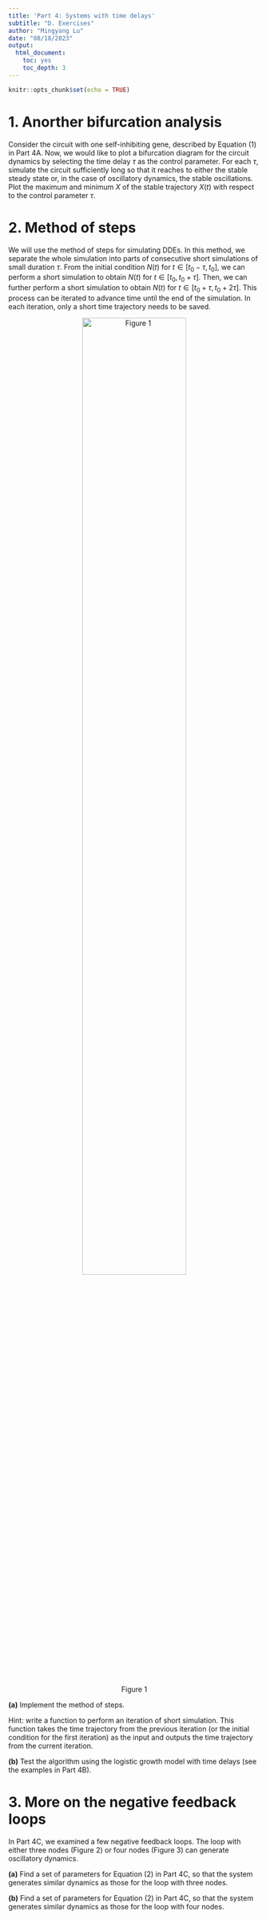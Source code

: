 ```yaml
---
title: 'Part 4: Systems with time delays'
subtitle: "D. Exercises"
author: "Mingyang Lu"
date: "08/18/2023"
output:
  html_document:
    toc: yes
    toc_depth: 3
---
```


```r
knitr::opts_chunk$set(echo = TRUE)
```

# 1. Anorther bifurcation analysis

Consider the circuit with one self-inhibiting gene, described by Equation (1) in Part 4A. Now, we would like to plot a bifurcation diagram for the circuit dynamics by selecting the time delay $\tau$ as the control parameter. For each $\tau$, simulate the circuit sufficiently long so that it reaches to either the stable steady state or, in the case of oscillatory dynamics, the stable oscillations. Plot the maximum and minimum $X$ of the stable trajectory $X(t)$ with respect to the control parameter $\tau$.

# 2. Method of steps

We will use the method of steps for simulating DDEs. In this method, we separate the whole simulation into parts of consecutive short simulations of small duration $\tau$. From the initial condition $N(t)$ for $t \in [t_0-\tau,t_0]$, we can perform a short simulation to obtain $N(t)$ for $t \in [t_0, t_0 + \tau]$. Then, we can further perform a short simulation to obtain $N(t)$ for $t \in [t_0+\tau, t_0+2\tau]$. This process can be iterated to advance time until the end of the simulation. In each iteration, only a short time trajectory needs to be saved. 

<center> ![Figure 1](./extra/data/04D/steps.png){width=70%} </center>

**(a)** Implement the method of steps. 

Hint: write a function to perform an iteration of short simulation. This function takes the time trajectory from the previous iteration (or the initial condition for the first iteration) as the input and outputs the time trajectory from the current iteration. 

**(b)** Test the algorithm using the logistic growth model with time delays (see the examples in Part 4B).

# 3. More on the negative feedback loops

In Part 4C, we examined a few negative feedback loops. The loop with either three nodes (Figure 2) or four nodes (Figure 3) can generate oscillatory dynamics. 

**(a)** Find a set of parameters for Equation (2) in Part 4C, so that the system generates similar dynamics as those for the loop with three nodes.

**(b)** Find a set of parameters for Equation (2) in Part 4C, so that the system generates similar dynamics as those for the loop with four nodes.
